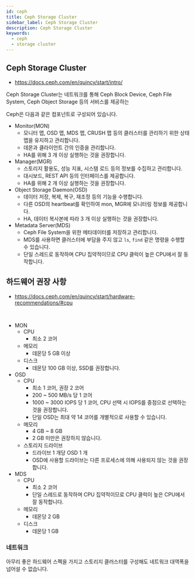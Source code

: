 ```yaml
---
id: ceph
title: Ceph Storage Cluster
sidebar_label: Ceph Storage Cluster
description: Ceph Storage Cluster
keywords:
  - ceph
  - storage cluster
---
```


## Ceph Storage Cluster

- https://docs.ceph.com/en/quincy/start/intro/

Ceph Storage Cluster는 네트워크를 통해 Ceph Block Device, Ceph File System, Ceph Object Storage 등의 서비스를 제공하는

Ceph은 다음과 같은 컴포넌트로 구성되어 있습니다.

- Monitor(MON)
  - 모니터 맵, OSD 맵, MDS 맵, CRUSH 맵 등의 클러스터를 관리하기 위한 상태 맵을 유지하고 관리합니다.
  - 데몬과 클라이언트 간의 인증을 관리합니다.
  - HA를 위해 3 개 이상 실행하는 것을 권장합니다.
- Manager(MGR)
  - 스토리지 활용도, 성능 지표, 시스템 로드 등의 정보를 수집하고 관리합니다.
  - 대시보드, REST API 등의 인터페이스를 제공합니다.
  - HA를 위해 2 개 이상 실행하는 것을 권장합니다.
- Object Storage Daemon(OSD)
  - 데이터 저장, 복제, 복구, 재조정 등의 기능을 수행합니다.
  - 다른 OSD의 heartbeat를 확인하여 mon, MGR에 모니터링 정보를 제공합니다.
  - HA, 데이터 복사본에 따라 3 개 이상 실행하는 것을 권장합니다.
- Metadata Server(MDS)
  - Ceph File System을 위한 메타데이터를 저장하고 관리합니다.
  - MDS를 사용하면 클러스터에 부담을 주지 않고 `ls`, `find` 같은 명령을 수행할 수 있습니다.
  - 단일 스레드로 동작하며 CPU 집약적이므로 CPU 클럭이 높은 CPU에서 잘 동작합니다.

## 하드웨어 권장 사항

- https://docs.ceph.com/en/quincy/start/hardware-recommendations/#cpu

<br />

- MON
  - CPU
    - 최소 2 코어
  - 메모리
    - 데몬당 5 GB 이상
  - 디스크
    - 데몬당 100 GB 이상, SSD를 권장합니다.
- OSD
  - CPU
    - 최소 1 코어, 권장 2 코어
    - 200 ~ 500 MB/s 당 1 코어
    - 1000 ~ 3000 IOPS 당 1 코어, CPU 선택 시 IOPS를 중점으로 선택하는 것을 권장합니다.
    - 단일 OSD는 최대 약 14 코어를 개별적으로 사용할 수 있습니다.
  - 메모리
    - 4 GB ~ 8 GB
    - 2 GB 미만은 권장하지 않습니다.
  - 스토리지 드라이브
    - 드라이브 1 개당 OSD 1 개
    - OSD에 사용할 드라이브는 다른 프로세스에 의해 사용되지 않는 것을 권장합니다.
- MDS
  - CPU
    - 최소 2 코어
    - 단일 스레드로 동작하며 CPU 집약적이므로 CPU 클럭이 높은 CPU에서 잘 동작합니다.
  - 메모리
    - 데몬당 2 GB
  - 디스크
    - 데몬당 1 GB

### 네트워크

아무리 좋은 하드웨어 스펙을 가지고 스토리지 클러스터를 구성해도 네트워크 대역폭을 넘어설 수 없습니다.
